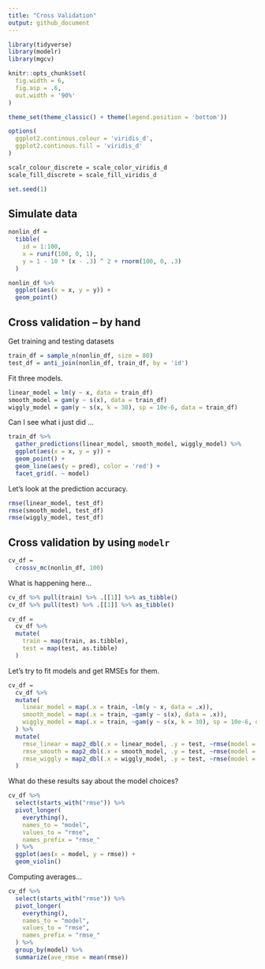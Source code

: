 ```yaml
---
title: "Cross Validation"
output: github_document
---
```


```r
library(tidyverse)
library(modelr)
library(mgcv)

knitr::opts_chunk$set(
  fig.width = 6,
  fig.asp = .6,
  out.width = '90%'
)

theme_set(theme_classic() + theme(legend.position = 'bottom'))

options(
  ggplot2.continous.colour = 'viridis_d',
  ggplot2.continous.fill = 'viridis_d'
)

scalr_colour_discrete = scale_color_viridis_d
scale_fill_discrete = scale_fill_viridis_d

set.seed(1)
```

## Simulate data

```r
nonlin_df = 
  tibble(
    id = 1:100,
    x = runif(100, 0, 1),
    y = 1 - 10 * (x - .3) ^ 2 + rnorm(100, 0, .3)
  )
```

```r
nonlin_df %>% 
  ggplot(aes(x = x, y = y)) + 
  geom_point()
```

## Cross validation -- by hand

Get training and testing datasets

```r
train_df = sample_n(nonlin_df, size = 80)
test_df = anti_join(nonlin_df, train_df, by = 'id')
```

Fit three models.

```r
linear_model = lm(y ~ x, data = train_df)
smooth_model = gam(y ~ s(x), data = train_df)
wiggly_model = gam(y ~ s(x, k = 30), sp = 10e-6, data = train_df)
```

Can I see what i just did ...

```r
train_df %>% 
  gather_predictions(linear_model, smooth_model, wiggly_model) %>% 
  ggplot(aes(x = x, y = y)) +
  geom_point() +
  geom_line(aes(y = pred), color = 'red') +
  facet_grid(. ~ model)
```

Let's look at the prediction accuracy.

```r
rmse(linear_model, test_df)
rmse(smooth_model, test_df)
rmse(wiggly_model, test_df)
```

## Cross validation by using `modelr`

```r
cv_df = 
  crossv_mc(nonlin_df, 100)
```

What is happening here...

```r
cv_df %>% pull(train) %>% .[[1]] %>% as_tibble()
cv_df %>% pull(test) %>% .[[1]] %>% as_tibble()
```

```r
cv_df =
  cv_df %>% 
  mutate(
    train = map(train, as.tibble),
    test = map(test, as.tibble)
  )
```

Let's try to fit models and get RMSEs for them.

```r
cv_df = 
  cv_df %>% 
  mutate(
    linear_model = map(.x = train, ~lm(y ~ x, data = .x)),
    smooth_model = map(.x = train, ~gam(y ~ s(x), data = .x)),
    wiggly_model = map(.x = train, ~gam(y ~ s(x, k = 30), sp = 10e-6, data = .x))
  ) %>% 
  mutate(
    rmse_linear = map2_dbl(.x = linear_model, .y = test, ~rmse(model = .x, data = .y)),
    rmse_smooth = map2_dbl(.x = smooth_model, .y = test, ~rmse(model = .x, data = .y)),
    rmse_wiggly = map2_dbl(.x = wiggly_model, .y = test, ~rmse(model = .x, data = .y)),
  )
```

What do these results say about the model choices?

```r
cv_df %>% 
  select(starts_with("rmse")) %>% 
  pivot_longer(
    everything(),
    names_to = "model",
    values_to = "rmse",
    names_prefix = "rmse_"
  ) %>% 
  ggplot(aes(x = model, y = rmse)) +
  geom_violin()
```

Computing averages...

```r
cv_df %>% 
  select(starts_with("rmse")) %>% 
  pivot_longer(
    everything(),
    names_to = "model",
    values_to = "rmse",
    names_prefix = "rmse_"
  ) %>% 
  group_by(model) %>% 
  summarize(ave_rmse = mean(rmse))
```

